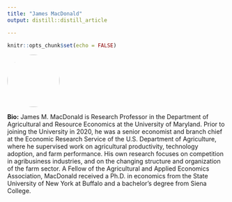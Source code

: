 ```yaml
---
title: "James MacDonald"
output: distill::distill_article

---
```


```r
knitr::opts_chunk$set(echo = FALSE)
```


:::float-left

<img src="images/James_MacDonald.jpg" style="width: 120px; height: 120px; object-fit: cover; border-radius: 50%;">

**Bio:** James M. MacDonald is Research Professor in the Department of Agricultural and Resource Economics at the University of Maryland. Prior to joining the University in 2020, he was a senior economist and branch chief at the Economic Research Service of the U.S. Department of Agriculture, where he supervised work on agricultural productivity, technology adoption, and farm performance. His own research focuses on competition in agribusiness industries, and on the changing structure and organization of the farm sector. A Fellow of the Agricultural and Applied Economics Association, MacDonald received a Ph.D. in economics from the State University of New York at Buffalo and a bachelor’s degree from Siena College.


:::









